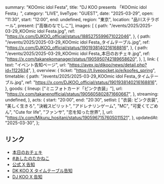   summary: "KOOmic idol Festa",
  title: "DJ KOO presents 「KOOmic idol Festa」",
  category: "LIVE",
  liveType: "GUEST",
  date: "2025-03-29",
  open: "11:30",
  start: "12:00",
  end: undefined,
  region: "東京",
  location: "品川ステラボール",
  present: ["高嶺のなでしこ"],
  images: [
    {
      path: "/events/2025/2025-03-29_KOOmic idol Festa.jpg",
      ref: "https://x.com/DJKOO_official/status/1885275599671022046",
    },
    {
      path: "/events/2025/2025-03-29_KOOmic idol Festa_タイムテーブル.jpg",
      ref: "https://x.com/DJKOO_official/status/1901938140216168816",
    },
    {
      path: "/events/2025/2025-03-29_KOOmic idol Festa_本日のおチェキ.jpg",
      ref: "https://x.com/takanekomanager/status/1905950742189658620",
    },
  ],
  link: {
    text: "イベント告知ページ",
    url: "https://avex.jp/djkoo/news/detail.php?id=1122634",
  },
  overview: {
    ticket: "https://t.livepocket.jp/e/koofes_spring",
    timetable: {
      path: "/events/2025/2025-03-29_KOOmic idol Festa_タイムテーブル.jpg",
      ref: "https://x.com/DJKOO_official/status/1901938140216168816",
    },
    goods: {
      lineup: ["ミニフォトカード「ピンク衣装」"],
      url: "https://x.com/takanenofficial/status/1905605802871660667",
    },
    streaming: undefined,
  },
  acts: {
    start: "20:00",
    end: "20:30",
    setlist: [
      "衣装: ピンク衣装",
      "美しく生きろ",
      "決戦スピリット",
      "アドレナリンゲーム",
      "MC",
      "可愛くてごめん",
      "Cute for life",
      "ファンサ",
      "恋を知った世界",
    ],
    url: "https://x.com/Mikuru_hositani/status/1905967157605011521",
  },
  updatedAt: "2025-03-30",
};

## リンク

- [本日のおチェキ](https://x.com/takanekomanager/status/1905950742189658620)
- [#あしたのたかねこ](https://x.com/takanenofficial/status/1905605802871660667)
- [公式 X 告知](https://x.com/takanenofficial/status/1885334785775853578)
- [DK KOO X タイムテーブル告知](https://x.com/DJKOO_official/status/1901938140216168816)
- [DJ KOO X 告知](https://x.com/DJKOO_official/status/1885275599671022046)
